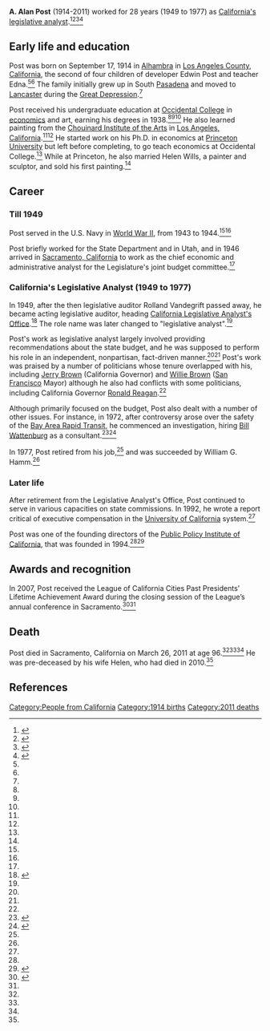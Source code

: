 '''A. Alan Post''' (1914-2011) worked for 28 years (1949 to 1977) as [[California Legislative Analyst's Office|California's legislative analyst]].<ref name=sfgate-obit>{{Cite news|url=http://www.sfgate.com/news/article/A-Alan-Post-longtime-legislative-analyst-dies-2376453.php|title=A. Alan Post, longtime legislative analyst, dies|work=SFGate|access-date=2017-05-31}}</ref><ref name=princeton-obit>{{Cite news|url=https://paw.princeton.edu/memorial/alan-post-69|title=Alan Post *69|date=2016-01-21|work=Princeton Alumni Weekly|access-date=2017-05-31|language=en}}</ref><ref name=latimes-obit>{{Cite news|url=http://articles.latimes.com/2011/apr/03/local/la-me-a-alan-post-20110403|title=A. Alan Post dies at 96; longtime California budget analyst|last=Thursby|first=Keith|date=2011-04-03|work=Los Angeles Times|access-date=2017-05-31|language=en-US|issn=0458-3035}}</ref><ref name=sacmag>{{Cite news|url=http://www.sacmag.com/Sacramento-Magazine/July-2006/Personality-Alan-Post/|title=Alan Post|last=|first=|date=|work=Sacramento Magazine|access-date=2017-05-31|archive-url=|archive-date=|dead-url=}}</ref>

== Early life and education ==

Post was born on September 17, 1914 in [[Alhambra, California|Alhambra]] in [[Los Angeles County, California]], the second of four children of developer Edwin Post and teacher Edna.<ref name=sfgate-obit/><ref name=latimes-obit/> The family initially grew up in South [[Pasadena, California|Pasadena]] and moved to [[Lancaster, California|Lancaster]] during the [[Great Depression]].<ref name=latimes-obit/>

Post received his undergraduate education at [[Occidental College]] in [[economics]] and art, earning his degrees in 1938.<ref name=sfgate-obit/><ref name=latimes-obit/><ref name=princeton-obit/> He also learned painting from the [[Chouinard Institute of the Arts]] in [[Los Angeles, California]].<ref name=latimes-obit/><ref name=princeton-obit/> He started work on his Ph.D. in economics at [[Princeton University]] but left before completing, to go teach economics at Occidental College.<ref name=latimes-obit/> While at Princeton, he also married Helen Wills, a painter and sculptor, and sold his first painting.<ref name=sfgate-obit/>

== Career ==

=== Till 1949 ===
Post served in the U.S. Navy in [[World War II]], from 1943 to 1944.<ref name=sfgate-obit/><ref name=latimes-obit/>

Post briefly worked for the State Department and in Utah, and in 1946 arrived in [[Sacramento, California]] to work as the chief economic and administrative analyst for the Legislature's joint budget committee.<ref name=latimes-obit/>

=== California's Legislative Analyst (1949 to 1977) ===

In 1949, after the then legislative auditor Rolland Vandegrift passed away, he became acting legislative auditor, heading [[California Legislative Analyst's Office]].<ref name=lao>{{cite web|url = http://www.lao.ca.gov/lao75|title = Legislative Analyst’s Office|accessdate = May 31, 2017}}</ref> The role name was later changed to "legislative analyst".<ref name=latimes-obit/>

Post's work as legislative analyst largely involved providing recommendations about the state budget, and he was supposed to perform his role in an independent, nonpartisan, fact-driven manner.<ref name=latimes-obit/><ref name=sfgate-obit/> Post's work was praised by a number of politicians whose tenure overlapped with his, including [[Jerry Brown]] (California Governor) and [[Willie Brown]] ([[San Francisco]] Mayor) although he also had conflicts with some politicians, including California Governor [[Ronald Reagan]].<ref name=sfgate-obit/>

Although primarily focused on the budget, Post also dealt with a number of other issues. For instance, in 1972, after controversy arose over the safety of the [[Bay Area Rapid Transit]], he commenced an investigation, hiring [[Bill Wattenburg]] as a consultant.<ref>{{cite book|url = https://books.google.com/books?id=NsRgNh35XPEC|title = Divided Loyalties: Whistle-blowing at BART|author = Robert Morris Anderson}}</ref><ref name="Dr. Wattenburg2">{{cite web | url = http://www.pushback.com/Wattenburg/bio/BART.html |author= Peter Sheerin |title= Bill Wattenburg’s Background: BART—Bay Area Rapid Transit System |date= October 1, 1990 | accessdate = March 15, 2017 }}</ref>

In 1977, Post retired from his job,<ref name=latimes-obit/> and was succeeded by William G. Hamm.<ref name=lao/>

=== Later life ===

After retirement from the Legislative Analyst's Office, Post continued to serve in various capacities on state commissions. In 1992, he wrote a report critical of executive compensation in the [[University of California]] system.<ref name=sfgate-obit/>

Post was one of the founding directors of the [[Public Policy Institute of California]], that was founded in 1994.<ref name=sfgate-obit/><ref>{{cite web|url = http://www.ppic.org/main/pressrelease.asp?i=829|title = A. Alan Post Donates California Landscape Paintings to PPIC|date = April 21, 2008|accessdate = May 31, 2017|publisher = Public Policy Institute of California}}</ref>

== Awards and recognition ==

In 2007, Post received the League of California Cities Past Presidents’ Lifetime Achievement Award during the closing session of the League’s annual conference in Sacramento.<ref>{{Cite web|url = http://www.westerncity.com/Western-City/December-2007/2007-Annual-Conference-Review/|title = 2007 Annual Conference Review League Celebrates “Cities Shaping California’s Future”|publisher = Western City|accessdate = May 31, 2017}}</ref><ref name=sfgate-obit/>

== Death ==

Post died in Sacramento, California on March 26, 2011 at age 96.<ref name=sfgate-obit/><ref name=latimes-obit/><ref name=princeton-obit/> He was pre-deceased by his wife Helen, who had died in 2010.<ref name=sfgate-obit/>

== References ==
{{Reflist}}

{{DEFAULTSORT:Post, A. Alan}}
[[Category:People from California]]
[[Category:1914 births]]
[[Category:2011 deaths]]
